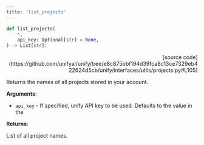 ```yaml
---
title: 'list_projects'
---
```


```python
def list_projects(
    *,
    api_key: Optional[str] = None,
) -> List[str]:
```

<p align="right">[source code](https://github.com/unifyai/unify/tree/e8c875bbf194d39fca8c13ce7329eb422624d5cb/unify/interfaces/utils/projects.py#L105)</p>

Returns the names of all projects stored in your account.

**Arguments**:

- `api_key` - If specified, unify API key to be used. Defaults to the value in the



**Returns**:

List of all project names.